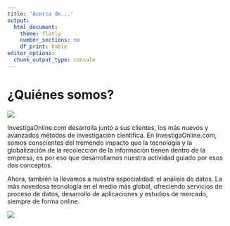 ```yaml
---
title: 'Acerca de...'
output: 
  html_document: 
    theme: flatly
    number_sections: no
    df_print: kable
editor_options: 
  chunk_output_type: console
---
```


# ¿Quiénes somos?

![](https://drive.google.com/uc?export=view&id=1RuRVvr4CNzrJZrXlOWBmzPuTUaS-vir1)

InvestigaOnline.com desarrolla junto a sus clientes, los más nuevos y avanzados métodos de investigación científica. En InvestigaOnline.com, somos
conscientes del tremendo impacto que la tecnología y la globalización de la recolección de la información tienen dentro de la empresa, es por eso que
desarrollamos nuestra actividad guiado por esos dos conceptos.

Ahora, también la llevamos a nuestra especialidad: el análisis de datos. La más novedosa tecnología en el medio más global, ofreciendo servicios de
proceso de datos, desarrollo de aplicaciones y estudios de mercado, siempre de forma online.

![](https://drive.google.com/uc?export=view&id=1-NGpmcgSgqDHSR6k41JWnXfwB35u7Tgy)
